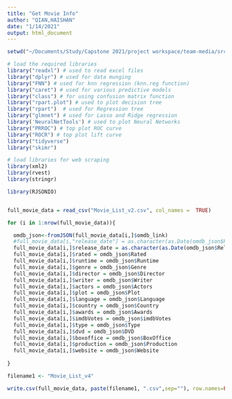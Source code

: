 ```yaml
---
title: "Get Movie Info"
author: "QIAN,HAISHAN"
date: "1/14/2021"
output: html_document
---
```

```r

setwd("~/Documents/Study/Capstone 2021/project workspace/team-media/src/R")

# load the required libraries
library("readxl") # used to read excel files
library("dplyr") # used for data munging 
library("FNN") # used for knn regression (knn.reg function)
library("caret") # used for various predictive models
library("class") # for using confusion matrix function
library("rpart.plot") # used to plot decision tree
library("rpart")  # used for Regression tree
library("glmnet") # used for Lasso and Ridge regression
library('NeuralNetTools') # used to plot Neural Networks
library("PRROC") # top plot ROC curve
library("ROCR") # top plot lift curve
library("tidyverse")
library("skimr")

# load libraries for web scraping
library(xml2)
library(rvest)
library(stringr)

library(RJSONIO)


full_movie_data = read_csv("Movie_List_v2.csv", col_names =  TRUE)

for (i in 1:nrow(full_movie_data)){

  omdb_json<-fromJSON(full_movie_data[i,]$omdb_link)
  #full_movie_data[i,"release_date"] = as.character(as.Date(omdb_json$Released, "%d %b %Y"))
  full_movie_data[i,]$release_date = as.character(as.Date(omdb_json$Released, "%d %b %Y"))
  full_movie_data[i,]$rated = omdb_json$Rated
  full_movie_data[i,]$runtime = omdb_json$Runtime
  full_movie_data[i,]$genre = omdb_json$Genre
  full_movie_data[i,]$director = omdb_json$Director
  full_movie_data[i,]$writer = omdb_json$Writer
  full_movie_data[i,]$actors = omdb_json$Actors
  full_movie_data[i,]$plot = omdb_json$Plot
  full_movie_data[i,]$language = omdb_json$Language
  full_movie_data[i,]$country = omdb_json$Country
  full_movie_data[i,]$awards = omdb_json$Awards
  full_movie_data[i,]$imdbVotes = omdb_json$imdbVotes
  full_movie_data[i,]$type = omdb_json$Type
  full_movie_data[i,]$dvd = omdb_json$DVD
  full_movie_data[i,]$boxoffice = omdb_json$BoxOffice
  full_movie_data[i,]$production = omdb_json$Production
  full_movie_data[i,]$website = omdb_json$Website
  
}

filename1 <- "Movie_List_v4"

write.csv(full_movie_data, paste(filename1, ".csv",sep=""), row.names=FALSE)
```